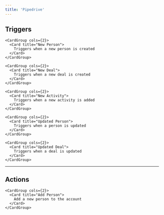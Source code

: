 ```yaml
---
title: 'Pipedrive'
---
```


## Triggers


    <CardGroup cols={2}>
      <Card title="New Person">
        Triggers when a new person is created
      </Card>
    </CardGroup>
    
    <CardGroup cols={2}>
      <Card title="New Deal">
        Triggers when a new deal is created
      </Card>
    </CardGroup>
    
    <CardGroup cols={2}>
      <Card title="New Activity">
        Triggers when a new activity is added
      </Card>
    </CardGroup>
    
    <CardGroup cols={2}>
      <Card title="Updated Person">
        Triggers when a person is updated
      </Card>
    </CardGroup>
    
    <CardGroup cols={2}>
      <Card title="Updated Deal">
        Triggers when a deal is updated
      </Card>
    </CardGroup>
    

---

## Actions


    <CardGroup cols={2}>
      <Card title="Add Person">
        Add a new person to the account
      </Card>
    </CardGroup>
    

